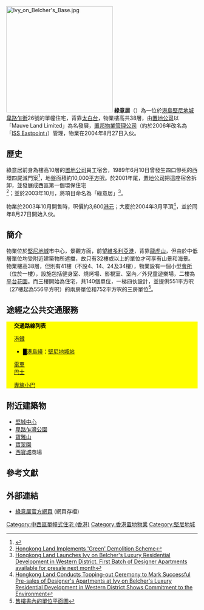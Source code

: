 {{Infobox_housinghk 
| name = 綠意居<br/>Ivy on Belcher's 
| logo= 
| photo = Ivy on Belcher's (blue sky).jpg
| phototitle = 
| address= [[香港|香港]][[港島|港島]][[西環|西環]]<br/>[[堅尼地城|堅尼地城]][[卑路乍街|卑路乍街]]26號
| lot= 海旁地段第239號F分段第2小分段餘段
| developer= [[置地公司|置地公司]]
| manager= [[ISS_Eastpoint|ISS Eastpoint]]物業管理
| use = 住宅
| blocknumber = 1
| floor_area = 
| floornumber = 38層
| yearofcompletion = 2004年8月
| former = 置地員工宿舍 
| facilities = 會所}}
[[File:Ivy_on_Belcher's_Base.jpg|280px]]
'''綠意居'''（{{lang-en|'''Ivy on Belcher's'''}}）為一位於[[港島|港島]][[堅尼地城|堅尼地城]][[卑路乍街|卑路乍街]]26號的單幢住宅，背靠[[太白台|太白台]]，物業樓高共38層，由[[置地公司|置地公司]]以「Mauve Land Limited」為名發展，[[置邦物業管理公司|置邦物業管理公司]]（約於2006年改名為「[[ISS_Eastpoint|ISS Eastpoint]]」）管理，物業在2004年8月27日入伙。

== 歷史 ==
綠意居前身為樓高10層的[[置地公司|置地公司]]員工宿舍，1989年6月10日曾發生四口慘死的西環四屍滅門案<ref>{{cite news |title=西環四屍慘案 離奇失踪男童謝偉權在澳門尋回 疑兇下落不明 四名死者遺體今出殯 |date=1989-06-22 |work=大公報 |page=8 |url= }}</ref>，地盤面積約10,000[[平方呎|平方呎]]。於2001年尾，[[置地公司|置地公司]]把這座宿舍拆卸，並發展成西區第一個環保住宅<ref>[http://chaterhouse.hk/press_room/hll_20020124.html Hongkong Land Implements 'Green' Demolition Scheme]{{dead link|date=2018年4月 |bot=InternetArchiveBot |fix-attempted=yes }}</ref>；並於2003年10月，將項目命名為「綠意居」<ref>[http://chaterhouse.hk/press_room/hll_20031014.html Hongkong Land Launches Ivy on Belcher's Luxury Residential Development in Western District. First Batch of Designer Apartments available for presale next month]{{dead link|date=2018年4月 |bot=InternetArchiveBot |fix-attempted=yes }}</ref>。

物業於2003年10月開售時，呎價約3,600[[港元|港元]]；大廈於2004年3月平頂<ref>[http://chaterhouse.hk/press_room/hll_20040325.html Hongkong Land Conducts Topping-out Ceremony to Mark Successful Pre-sales of Designer's Apartments at Ivy on Belcher's Luxury Residential Development in Western District Shows Commitment to the Environment]{{dead link|date=2018年4月 |bot=InternetArchiveBot |fix-attempted=yes }}</ref>，並於同年8月27日開始入伙。

== 簡介 ==
物業位於[[堅尼地城|堅尼地城]]市中心，景觀方面，前望[[維多利亞港|維多利亞港]]，背靠[[龍虎山|龍虎山]]，但由於中低層單位均受附近建築物所遮擋，故只有32樓或以上的單位才可享有山景和海景。物業樓高38層，但則有41樓（不設4、14、24及34樓），物業設有一個小型[[會所|會所]]（位於一樓），設施包括健身室、燒烤場、影視室、室內／外兒童遊樂場，二樓為[[平台花園|平台花園]]。而三樓開始為住宅，共140個單位，一梯四伙設計，並提供551平方呎（27樓起為556平方呎）的兩房單位和752平方呎的三房單位<ref>[http://chaterhouse.hk/images/residential_property/belchers_street/belchers_street_fpl.gif 售樓書內的單位平面圖]{{dead link|date=2018年4月 |bot=InternetArchiveBot |fix-attempted=yes }}</ref>。

==途經之公共交通服務==
<div class="NavFrame collapsed" style="color: black; background-color: #FFFF00; margin: 0 auto; padding: 0 10px; text-align: left;"><div class="NavHead" style="background-color: #FFFF00; margin: 0 auto; padding: 0 10px; font-weight:normal;">'''交通路線列表'''</div><div class="NavContent" style="background-color: #FFFF00; margin: 0 auto; padding: 0 10px;">
;[[港鐵|港鐵]]
*<font color="{{港島綫色彩}}">█</font>[[港島綫|港島綫]]：[[堅尼地城站|堅尼地城站]]
;[[香港電車|電車]]
;[[香港巴士|巴士]]
{{港島巴士簡單列表|1|5B|5X|10|18P|18X|43M|47P}}
{{過海隧道巴士簡單列表|101|101X|104|113|904|971}}
{{大嶼山巴士簡單列表|A10}}
;[[香港小巴|專線小巴]]
{{港島專線小巴簡單列表|12|13|54}}
</div></div>

== 附近建築物 ==
* [[堅城中心|堅城中心]]
* [[卑路乍灣公園|卑路乍灣公園]]
* [[寶雅山|寶雅山]]
* [[寶翠園|寶翠園]]
* [[西寶城|西寶城]]商場

== 參考文獻 ==
{{reflist}}

== 外部連結 ==
{{commonscat|Ivy on Belcher's}}
* [http://chaterhouse.hk/residential_property/ivy_on_belchers_background.html 綠意居官方網頁]{{dead link|date=2018年4月 |bot=InternetArchiveBot |fix-attempted=yes }} (網頁存檔)

{{怡和洋行}}

[[Category:中西區單幢式住宅_(香港)|Category:中西區單幢式住宅 (香港)]]
[[Category:香港置地物業|Category:香港置地物業]]
[[Category:堅尼地城|Category:堅尼地城]]